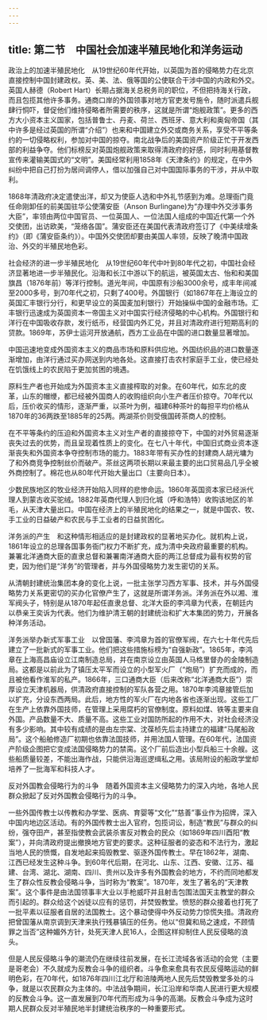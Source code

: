 ```yaml
---
---
---
```

title: 第二节　中国社会加速半殖民地化和洋务运动
---




政治上的加速半殖民地化　从19世纪60年代开始，以英国为首的侵略势力在北京直接控制中国封建政权。英、美、法、俄等国的公使联合干涉中国的内政和外交。英国人赫德（Robert Hart）长期占据海关总税务司的职位，不但把持海关行政，而且包揽其他许多事务。通商口岸的外国领事对地方官吏发号施令，随时派遣兵舰肆行恫吓，督促他们维持侵略者所需要的秩序，这就是所谓“炮舰政策”。更多的西方大小资本主义国家，包括普鲁士、丹麦、荷兰、西班牙、意大利和奥匈帝国（其中许多是经过英国的所谓“介绍”）也来和中国建立外交或商务关系，享受不平等条约的一切侵略权利，参加对中国的掠夺。南北战争后的美国资产阶级正忙于开发西部的利益争夺。他们标榜反对英国炮舰政策来取得清政府的好感，同时利用基督教宣传来灌输美国式的“文明”。美国经常利用1858年《天津条约》的规定，在中外纠纷中把自己打扮为居间调停人，借以加强自己对中国国际事务的干涉，并从中取利。

1868年清政府决定遣使出洋，却又为使臣人选和中外礼节感到为难。总理衙门竟任命刚卸任的前美国驻华公使蒲安臣（Anson Burlingane)为“办理中外交涉事务大臣”，率领由两位中国官员、一位英国人、一位法国人组成的中国近代第一个外交使团，出访欧美，“笼络各国”。蒲安臣还在美国代表清政府签订了《中美续增条约》（即《蒲安臣条约》）。中国外交使团却要由美国人率领，反映了晚清中国政治、外交的半殖民地色彩。

社会经济的进一步半殖民地化　从19世纪60年代中叶到80年代之初，中国社会经济显著地进一步半殖民化。沿海和长江中游以下的航运，被英国太古、怡和和美国旗昌（1876年前）等洋行控制。道光年间，中国原有沙船3000余号，成丰年间减至2000多号，到70年代之初，只剩了400号。外国银行（如1867年在上海设立的英国汇丰银行分行，和更早设立的英国麦加利银行）开始操纵中国的金融市场。汇丰银行迅速成为英国资本一帝国主义对中国实行经济侵略的中心机构。外国银行和洋行在中国吸收存款，发行纸币，经营国内外汇兑，并且对清政府进行短期高利的贷款。1869年，苏伊士运河开放通航，西方工业品在中国的进口数量显著增加。

中国迅速地变成外国资本主义的商品市场和原料供应地。外国纺织品的进口数量逐渐增加，由洋行通过买办网送到内地各处。这直接打击农村家庭手工业，使已经处在饥饿线上的农民陷于更加贫困的境遇。

原料生产者也开始成为外国资本主义直接榨取的对象。在60年代，如东北的皮革，山东的帽缏，都已经被外国商人的收购组织向小生产者压价掠夺。70年代以后，压价收买的情形，逐渐严重，以茶叶为例，福建6种茶叶的每担平均价格从1870年的36两跌至1885年的25两。两湖茶价则受俄国砖茶商人的控制。

在不平等条约的压迫和外国资本主义对生产者的直接掠夺下，中国的对外贸易逐渐丧失过去的优势，而且呈现着性质上的变化。在七八十年代，中国旧式商业资本逐渐丧失和外国资本争夺控制市场的能力。1883年带有买办性的封建商人胡光墉为了和外商竞争控制丝价而破产。茶丝这两项长期以来最主要的出口贸易品几乎全被外商控制了。棉花也从80年代开始大量出口（主要向日本）。

少数民族地区的牧业经济开始陷入同样的悲惨命运。1860年英国资本家已经派代理人到蒙古收买驼绒。1882年英商代理人到归化城（呼和浩特）收购该地区的羊毛，从天津大量出口。中国在经济上的半殖民地化的结果之一，就是中国农、牧、手工业的日益破产和农民与手工业者的日益贫困化。

洋务派的产生　和这种情形相适应的是封建政权的显著地买办化。就机构上说，1861年设立的总理各国事务衙门权力不断扩充，成为清中央政府最重要的机构。兼署北洋通商大臣的直隶总督和兼署南洋通商大臣的两江总督成为最有权势的官吏，因为他们是“洋务”的管理者，并与外国侵略势力发生密切的关系。

从清朝封建统治集团本身的变化上说，一批主张学习西方军事、技术，并与外国侵略势力关系更密切的买办化官僚产生了，这就是所谓洋务派。洋务派在外以湘、淮军阀头子，特别是从1870年起任直隶总督、北洋大臣的李鸿章为代表，在朝廷内以恭亲王奕诉为代表。他们为维护清王朝的封建统治和扩大本集团的势力，开展各种洋务活动。

洋务派举办新式军事工业　以曾国藩、李鸿章为首的官僚军阀，在六七十年代先后建立了一批新式的军事工业。他们把这些措施标榜为“自强新政”。1865年，李鸿章在上海高昌庙设立江南制造总局，并在南京设立由英国人马格里督办的金陵制造局。这都是以前此为了镇压太平军而设立的小型军火厂（“炮局”）扩充而成的，而且被他看作淮军的私产。1866年，三口通商大臣（后来改称“北洋通商大臣”）崇厚设立天津机器局，供清政府直接控制的军队各营之用。1870年李鸿章接管后加以扩充，分设东西两局。此后，地方性的军火厂在内地各省也逐渐出现。这些工厂在生产上依靠外国技师，在管理上采用腐朽的官僚制度。原料如煤、铁等主要来自外国。产品数量不大、质量不高。这些工业对国防所起的作用不大，对社会经济没有多少影响。其中较有成绩的是由左宗棠、沈葆桢先后主持建立的福建“马尾船政局”。这个船舶修造厂初期也依靠法国技师，并用法国人管理。在60年代，法国资产阶级企图把它变成法国侵略势力的禁脔。这个厂前后造出小型兵船三十余艘。这些船质量较差，不能出海作战，只能供沿海巡逻缉私之用。该局附设的船政学堂却培养了一批海军和科技人才。

反对外国教会侵略行为的斗争　随着外国资本主义侵略势力的深入内地，各地人民群众掀起了反对外国教会侵略行为的斗争。

一些外国传教士以传教和办学堂、医病、育婴等“文化”“慈善”事业作为招牌，深入中国内地边区活动。有的外国传教士出入官府，包揽词讼，制造“教民”与群众的纠纷，强夺田产，甚至指使教会武装杀害反对教会的民众（如1869年四川酉阳“教案”），并向清政府提出撤换地方官吏的要求。这种征服者的姿态和不法行为，激起当地人民的愤慨，自发地起来捣毁教堂、驱逐外国传教士。早在1862年，湖南、江西已经发生这种斗争。到60年代后期，在河北、山东、江西、安徽、江苏、福建、台湾、湖北、湖南、四川、贵州以及许多有外国教会的地方，不约而同地都发生了群众性反教会侵略斗争，当时称为“教案”。1870年，发生了著名的“天津教案”。这个事件是由法国领事丰大业以手枪威吓并且射击包围法国天主教堂的群众而引起的。群众给这个凶徒以应有的惩罚，并焚毁教堂。愤怒的群众接着也打死了一批平素以征服者自居的法国教士。这个暴动使得中外反动势力惊慌失措。清政府把曾国藩从南京调到天津来执行残暴镇压的任务。他以“但冀和局之速成，不顾情罪之当否”这种媚外方针，处死天津人民16人，企图这样抑制住人民反侵略的浪头。

但是人民反侵略斗争的潮流仍在继续往前发展，在长江流域各省活动的会党（主要是哥老会）不久就成为反教会斗争的组织者。斗争愈来愈具有农民反侵略运动的鲜明色彩，在70年代，如1876年四川江北厅和涪陵两地人民先后焚毁教堂多处的斗争，就是以农民群众为主体的。中法战争期间，长江沿岸和华南人民进行更大规模的反教会斗争。这一直发展到70年代而形成为斗争的高潮。反教会斗争成为这时期人民群众反对半殖民地半封建统治秩序的一种重要形式。